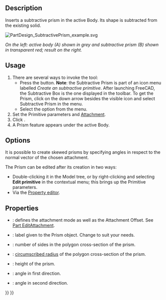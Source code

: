 <languages/>
<translate>

<!--T:13-->
{{Docnav
|[[PartDesign_SubtractiveTorus|Subtractive torus]]
|[[PartDesign_SubtractiveWedge|Subtractive wedge]]
|[[PartDesign_Workbench|PartDesign]]
|IconL=PartDesign_SubtractiveTorus.svg
|IconR=PartDesign_SubtractiveWedge.svg
|IconC=Workbench_PartDesign.svg
}}

<!--T:1-->
{{GuiCommand
|Name=PartDesign SubtractivePrism
|MenuLocation=Part Design → Create a subtractive primitive → Subtractive Prism
|Workbenches=[[PartDesign_Workbench|PartDesign]]
|Version=0.17
|SeeAlso=[[PartDesign_CompPrimitiveSubtractive|PartDesign CompPrimitiveSubtractive]], [[PartDesign_AdditivePrism|PartDesign AdditivePrism]]
}}

==Description== <!--T:2-->

<!--T:3-->
Inserts a subtractive prism in the active Body. Its shape is subtracted from the existing solid.

</translate>
[[File:PartDesign_SubtractivePrism_example.svg|none]]
<translate>

<!--T:6-->
''On the left: active body (A) shown in grey and subtractive prism (B) shown in transparent red; result on the right.''

==Usage== <!--T:7-->

<!--T:8-->
# There are several ways to invoke the tool:
#* Press the {{Button|[[Image:PartDesign_SubtractivePrism.svg|16px]] [[PartDesign_SubtractivePrism|Subtractive Prism]]}} button. '''Note''': the Subtractive Prism is part of an icon menu labelled ''Create an subtractive primitive''. After launching FreeCAD, the Subtractive Box is the one displayed in the toolbar. To get the Prism, click on the down arrow besides the visible icon and select Subtractive Prism in the menu.
#* Select the {{MenuCommand|Part Design → Create a subtractive primitive → [[Image:PartDesign_SubtractivePrism.svg|16px]] Subtractive Prism}} option from the menu.
# Set the Primitive parameters and [[Part_EditAttachment|Attachment]].
# Click {{Button|OK}}.
# A Prism feature appears under the active Body.

==Options== <!--T:9-->

<!--T:17-->
It is possible to create skewed prisms by specifying angles in respect to the normal vector of the chosen attachment.

<!--T:10-->
The Prism can be edited after its creation in two ways:
* Double-clicking it in the Model tree, or by right-clicking and selecting '''Edit primitive''' in the contextual menu; this brings up the Primitive parameters.
* Via the [[Property_editor|Property editor]].

==Properties== <!--T:11-->

<!--T:12-->
* {{PropertyData|Attachment}}: defines the attachment mode as well as the Attachment Offset. See [[Part_EditAttachment|Part EditAttachment]].
* {{PropertyData|Label}}: label given to the Prism object. Change to suit your needs.
* {{PropertyData|Polygon}}: number of sides in the polygon cross-section of the prism.
* {{PropertyData|Circumradius}}: [https://en.wikipedia.org/wiki/Circumscribed_circle circumscribed radius] of the polygon cross-section of the prism.
* {{PropertyData|Height}}: height of the prism.
* {{PropertyData|First Angle}}: angle in first direction.
* {{PropertyData|Second Angle}}: angle in second direction.


<!--T:14-->
{{Docnav
|[[PartDesign_SubtractiveTorus|Subtractive torus]]
|[[PartDesign_SubtractiveWedge|Subtractive wedge]]
|[[PartDesign_Workbench|PartDesign]]
|IconL=PartDesign_SubtractiveTorus.svg
|IconR=PartDesign_SubtractiveWedge.svg
|IconC=Workbench_PartDesign.svg
}}

</translate>
{{PartDesign_Tools_navi{{#translation:}}}}
{{Userdocnavi{{#translation:}}}}